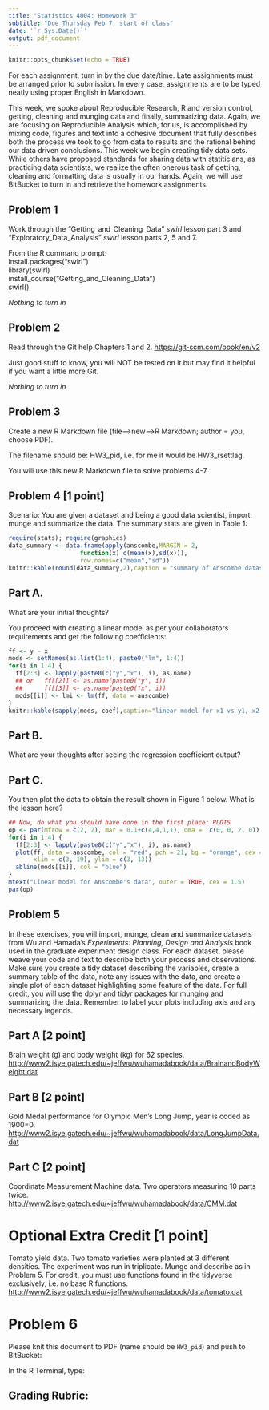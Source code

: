 ---
title: "Statistics 4004: Homework 3"
subtitle: "Due Thursday Feb 7, start of class"
date: '`r Sys.Date()`'
output: pdf_document
---

```{r setup, include=FALSE}
knitr::opts_chunk$set(echo = TRUE)
```

For each assignment, turn in by the due date/time.  Late assignments must be arranged prior to submission.  In every case, assignments are to be typed neatly using proper English in Markdown.  

This week, we spoke about Reproducible Research, R and version control, getting, cleaning and munging data and finally, summarizing data.  Again, we are focusing on Reproducible Analysis which, for us, is accomplished by mixing code, figures and text into a cohesive document that fully describes both the process we took to go from data to results and the rational behind our data driven conclusions.  This week we begin creating tidy data sets.  While others have proposed standards for sharing data with statiticians, as practicing data scientists, we realize the often onerous task of getting, cleaning and formatting data is usually in our hands.  Again, we will use BitBucket to turn in and retrieve the homework assignments.  

## Problem 1

Work through the "Getting_and_Cleaning_Data" *swirl* lesson part 3 and "Exploratory_Data_Analysis" *swirl* lesson parts 2, 5 and 7. 

From the R command prompt:  
install.packages("swirl")  
library(swirl)  
install_course("Getting_and_Cleaning_Data")  
swirl()  

_Nothing to turn in_

## Problem 2

Read through the Git help Chapters 1 and 2. <https://git-scm.com/book/en/v2>

Just good stuff to know, you will NOT be tested on it but may find it helpful if you want a little more Git.

_Nothing to turn in_

## Problem 3

Create a new R Markdown file (file-->new-->R Markdown; author = you, choose PDF).

The filename should be: HW3_pid, i.e. for me it would be HW3_rsettlag.

You will use this new R Markdown file to solve problems 4-7.
  
## Problem 4 [1 point]

Scenario: You are given a dataset and being a good data scientist, import, munge and summarize the data.  The summary stats are given in Table 1:  

```{r echo=F, eval=T, include=T}
require(stats); require(graphics)
data_summary <- data.frame(apply(anscombe,MARGIN = 2, 
                    function(x) c(mean(x),sd(x))),
                    row.names=c("mean","sd"))
knitr::kable(round(data_summary,2),caption = "summary of Anscombe dataset")
```

## Part A.
What are your initial thoughts?

You proceed with creating a linear model as per your collaborators requirements and get the following coefficients:  

```{r echo=F, eval=T, include=T}
ff <- y ~ x
mods <- setNames(as.list(1:4), paste0("lm", 1:4))
for(i in 1:4) {
  ff[2:3] <- lapply(paste0(c("y","x"), i), as.name)
  ## or   ff[[2]] <- as.name(paste0("y", i))
  ##      ff[[3]] <- as.name(paste0("x", i))
  mods[[i]] <- lmi <- lm(ff, data = anscombe)
}
knitr::kable(sapply(mods, coef),caption="linear model for x1 vs y1, x2 vs y2, etc in Anscombe data")
```

## Part B.
What are your thoughts after seeing the regression coefficient output?

## Part C.
You then plot the data to obtain the result shown in Figure 1 below.  What is the lesson here?

```{r echo=F, eval=T, include=T, fig.height=4}
## Now, do what you should have done in the first place: PLOTS
op <- par(mfrow = c(2, 2), mar = 0.1+c(4,4,1,1), oma =  c(0, 0, 2, 0))
for(i in 1:4) {
  ff[2:3] <- lapply(paste0(c("y","x"), i), as.name)
  plot(ff, data = anscombe, col = "red", pch = 21, bg = "orange", cex = 1.2,
       xlim = c(3, 19), ylim = c(3, 13))
  abline(mods[[i]], col = "blue")
}
mtext("Linear model for Anscombe's data", outer = TRUE, cex = 1.5)
par(op)
```


## Problem 5

In these exercises, you will import, munge, clean and summarize datasets from Wu and Hamada's _Experiments: Planning, Design and Analysis_ book used in the graduate experiment design class.  For each dataset, please weave your code and text to describe both your process and observations.  Make sure you create a tidy dataset describing the variables, create a summary table of the data, note any issues with the data, and create a single plot of each dataset highlighting some feature of the data.  For full credit, you will use the dplyr and tidyr packages for munging and summarizing the data. Remember to label your plots including axis and any necessary legends.   

## Part A  [2 point]  
Brain weight (g) and body weight (kg) for 62 species.    
<http://www2.isye.gatech.edu/~jeffwu/wuhamadabook/data/BrainandBodyWeight.dat>  

## Part B [2 point]
Gold Medal performance for Olympic Men's Long Jump, year is coded as 1900=0.  
<http://www2.isye.gatech.edu/~jeffwu/wuhamadabook/data/LongJumpData.dat>  

## Part C [2 point]
Coordinate Measurement Machine data.  Two operators measuring 10 parts twice.  
<http://www2.isye.gatech.edu/~jeffwu/wuhamadabook/data/CMM.dat>  


# Optional Extra Credit [1 point]
Tomato yield data.  Two tomato varieties were planted at 3 different densities.  The experiment was run in triplicate.  Munge and describe as in Problem 5.  For credit, you must use functions found in the tidyverse exclusively, i.e. no base R functions.  
<http://www2.isye.gatech.edu/~jeffwu/wuhamadabook/data/tomato.dat>


# Problem 6
Please knit this document to PDF (name should be `HW3_pid`) and push to BitBucket:

In the R Terminal, type:  
\begin{enumerate}
    \item git pull  
    \item git add HW3\_pid.[pR]*  (NOTE: this should add two files)  
    \item git commit -m "final HW3 submission"   
    \item git push
\end{enumerate}

## Grading Rubric:

\begin{itemize}
    \item 1 points: successfully submitted to BitBucket  
    \item 2 point: Neat, well written document  
    \item 7 points: correct answers to problems as given  
    \item 1 bonus point  
\end{itemize}



